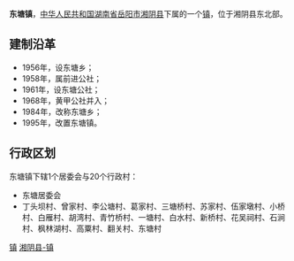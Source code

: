 {{中国乡级行政区<!---乡级行政区专用模板--->
|行政区全称 = 东塘镇
|景观照片文件名 = 
|景观照片描述 = 
|位置图文件名 = 
|位置图描述 = 
|汉语拼音 = 
|通用拼音 = 
|上级行政区 = [[湖南省|湖南省]][[岳阳市|岳阳市]][[湘阴县|湘阴县]]
|行政区类别 = 镇
|行政区划代码 = 430624101
|建置时间 = 1995年
|政府驻地 = 东塘坪
|地理坐标 = 
|毗邻 = 
|行政区划 = 21
|村委会 = 20
|居委会 = 1
|总面积 = 46.3平方公里
|户籍人口 = 3.1万
|户籍人口年份 = 
|常住人口 = 
|常住人口年份 = 
|人口密度 = 
|GDP = 
|GDP年份 = 
|邮政编码 = 
|电话区号 = 
|时区 = UTC+8（[[东八区|东八区]]）
|官方网站 = 
|网站名称 = 
}}
'''东塘镇'''，[[中华人民共和国|中华人民共和国]][[湖南省|湖南省]][[岳阳市|岳阳市]][[湘阴县|湘阴县]]下属的一个[[镇|镇]]，位于湘阴县东北部。

==建制沿革==
*1956年，设东塘乡；
*1958年，属前进公社；
*1961年，设东塘公社；
*1968年，黄甲公社并入；
*1984年，改称东塘乡；
*1995年，改置东塘镇。

==行政区划==
东塘镇下辖1个居委会与20个行政村：
*东塘居委会
*丁头坝村、曾家村、李公塘村、葛家村、三塘桥村、苏家村、伍家墩村、小桥村、白雁村、胡湾村、青竹桥村、一塘村、白水村、新桥村、花吴祠村、石涧村、枫林湖村、高粟村、翻关村、东塘村

{{湖南小作品}}
{{湘阴县行政区划}}

[[Category:湘阴县行政区划|镇]]
[[Category:岳阳乡镇|湘阴县-镇]]